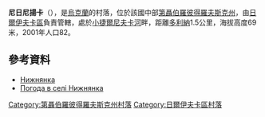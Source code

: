 {{coord|48|39|41|N|35|54|43|E|scale:30000_region:UA|display=title}}

'''尼日尼揚卡'''（{{lang-uk|Нижнянка}}），是[[烏克蘭|烏克蘭]]的村落，位於該國中部[[第聶伯羅彼得羅夫斯克州|第聶伯羅彼得羅夫斯克州]]，由[[日爾伊夫卡區|日爾伊夫卡區]]負責管轄，處於[[小捷爾尼夫卡河|小捷爾尼夫卡河]]畔，距離[[多利納_(日爾伊夫卡區)|多利納]]1.5公里，海拔高度69米，2001年人口82。

==參考資料==
* [http://gska2.rada.gov.ua/pls/z7502/A005?rdat1=06.12.2007&rf7571=6831 Нижнянка]{{dead link|date=2017年12月 |bot=InternetArchiveBot |fix-attempted=yes }}
* [http://weather.in.ua/ua/dnepropetrovskaja/16945 Погода в селі Нижнянка] {{Wayback|url=http://weather.in.ua/ua/dnepropetrovskaja/16945 |date=20160305120536 }}

{{DEFAULTSORT:Нижнянка}}
[[Category:第聶伯羅彼得羅夫斯克州村落|Category:第聶伯羅彼得羅夫斯克州村落]]
[[Category:日爾伊夫卡區村落|Category:日爾伊夫卡區村落]]


{{Dnipropetrovsk-geo-stub}}